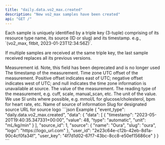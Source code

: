 ```yaml
---
title: "daily.data.vo2_max.created"
description: "New vo2_max samples have been created"
api: "GET /"
---
```

<Warning>
Each sample is uniquely identified by a triple key (3-tuple) comprising of its resource type name,
its source (ID or slug) and its timestamp. e.g., `(vo2_max, fitbit, 2023-01-23T12:34:56Z)`.

If multiple samples are received at the same triple key, the last sample received replaces all its
previous versions.
</Warning>
<ResponseField name="event_type" type="string | null" required="False" default="daily.data.vo2_max.created">

</ResponseField>
<ResponseField name="data" type="WebhookModelTimeseries">

<Expandable title="WebhookModelTimeseries" defaultOpen="true">
<ResponseField name="data" type="ClientFacingTimeseries[]" required="True">

<Expandable title="Item Schema: ClientFacingTimeseries" defaultOpen="true">
<ResponseField name="id" type="integer | null" required="False">
Measurement id. Note, this field has been deprecated and is no longer used
</ResponseField>
<ResponseField name="timestamp" type="string" required="True">
The timestamp of the measurement.
</ResponseField>
<ResponseField name="timezone_offset" type="integer | null" required="False">
Time zone UTC offset of the measurement. Positive offset indicates east of UTC; negative offset indicates west of UTC; and null indicates the time zone information is unavailable at source.
</ResponseField>
<ResponseField name="value" type="number" required="True">
The value of the measurement.
</ResponseField>
<ResponseField name="type" type="string | null" required="False">
The reading type of the measurement, e.g. cuff, scale, manual_scan, etc.
</ResponseField>
<ResponseField name="unit" type="string" required="True">
The unit of the value. We use SI units where possible, e.g. mmol/L for glucose/cholesterol, bpm for heart rate, etc.
</ResponseField>
</Expandable>
</ResponseField>
<ResponseField name="source_id" type="integer" required="True">

</ResponseField>
<ResponseField name="source" type="ClientFacingSource">

<Expandable title="ClientFacingSource" defaultOpen="true">
<ResponseField name="name" type="string" required="True">
Name of source of information
</ResponseField>
<ResponseField name="slug" type="string" required="True">
Slug for designated source
</ResponseField>
<ResponseField name="logo" type="string" required="True">
URL for source logo
</ResponseField>
</Expandable>
</ResponseField>
<ResponseField name="user_id" type="string" required="True">

</ResponseField>
<ResponseField name="user_key" type="string" required="True">

</ResponseField>
</Expandable>
</ResponseField>
<ResponseExample>
```json Example
{
  "event_type": "daily.data.vo2_max.created",
  "data": {
    "data": [
      {
        "timestamp": "2023-05-20T19:40:35.347331+00:00",
        "value": 48,
        "type": "automatic",
        "unit": "mL/kg/min"
      }
    ],
    "source_id": 1,
    "source": {
      "name": "Oura",
      "slug": "oura",
      "logo": "https://logo_url.com"
    },
    "user_id": "2e23c64e-c12b-42eb-8d1a-90c4cf0fa34f",
    "user_key": "4f7d1d02-67f7-43bc-8cc8-e50ef15686ce"
  }
}
```
</ResponseExample>
